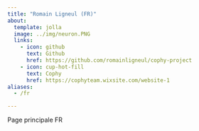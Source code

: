 ```yaml
---
title: "Romain Ligneul (FR)"
about:
  template: jolla
  image: ../img/neuron.PNG
  links:
    - icon: github
      text: Github
      href: https://github.com/romainligneul/cophy-project
    - icon: cup-hot-fill
      text: Cophy
      href: https://cophyteam.wixsite.com/website-1
aliases:
  - /fr

---
```


Page principale FR